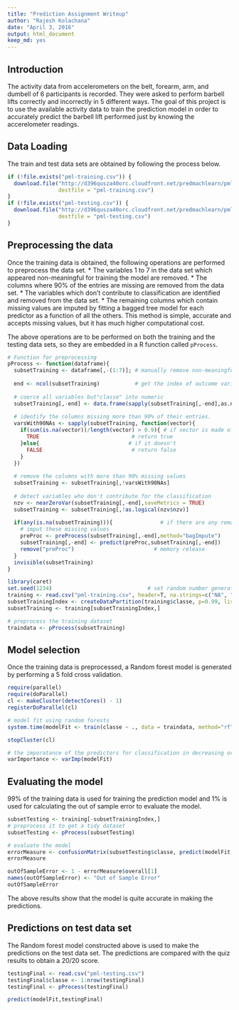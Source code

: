 ---
title: "Prediction Assignment Writeup"
author: "Rajesh Kolachana"
date: "April 3, 2016"
output: html_document
keep_md: yes
---
## Introduction
The activity data from accelerometers on the belt, forearm, arm, and dumbell of 6 participants is recorded. They were asked to perform barbell lifts correctly and incorrectly in 5 different ways. The goal of this project is to use the available activity data to train the prediction model in order to accurately predict the barbell lift performed just by knowing the accerelometer readings.

## Data Loading
The train and test data sets are obtained by following the process below.
```{r echo=TRUE}
if (!file.exists("pml-training.csv")) {
  download.file("http://d396qusza40orc.cloudfront.net/predmachlearn/pml-training.csv", 
                destfile = "pml-training.csv")
}
if (!file.exists("pml-testing.csv")) {
  download.file("http://d396qusza40orc.cloudfront.net/predmachlearn/pml-testing.csv", 
                destfile = "pml-testing.csv")
}
```

## Preprocessing the data
Once the training data is obtained, the following operations are performed to preprocess the data set.
* The variables 1 to 7 in the data set which appeared non-meaningful for training the model are removed.
* The columns where 90% of the entries are missing are removed from the data set.
* The variables which don't contribute to classification are identified and removed from the data set.
* The remaining columns which contain missing values are imputed by fitting a bagged tree model for each predictor as a function of all the others. This method is simple, accurate and accepts missing values, but it has much higher computational cost.

The above operations are to be performed on both the training and the testing data sets, so they are embedded in a R function called `pProcess`.
```{r echo=TRUE}

# Function for preprocessing
pProcess <- function(dataframe){
  subsetTraining <- dataframe[,-(1:7)]; # manually remove non-meaningful columns
  
  end <- ncol(subsetTraining)           # get the index of outcome variable "classe"
  
  # coerce all variables but"classe" into numeric
  subsetTraining[,-end] <- data.frame(sapply(subsetTraining[,-end],as.numeric))
  
  # identify the columns missing more than 90% of their entries. 
  varsWith90NAs <- sapply(subsetTraining, function(vector){
    if(sum(is.na(vector))/length(vector) > 0.9){ # if vector is made of more than 90% NAs
      TRUE                             # return true
    }else{                            # if it doesn't
      FALSE                            # return false
    }
  })
  
  # remove the columns with more than 90% missing values
  subsetTraining <- subsetTraining[,!varsWith90NAs]
  
  # detect variables who don't contribute for the classification
  nzv <- nearZeroVar(subsetTraining[,-end],saveMetrics = TRUE)
  subsetTraining <- subsetTraining[,!as.logical(nzv$nzv)]
  
  if(any(is.na(subsetTraining))){               # if there are any remaining NAs
    # imput these missing values
    preProc <- preProcess(subsetTraining[,-end],method="bagImpute")
    subsetTraining[,-end] <- predict(preProc,subsetTraining[,-end])
    remove("preProc")                         # memory release    
  }
  invisible(subsetTraining)
}

library(caret)                              
set.seed(1234)                              # set random number generation seed
training <- read.csv("pml-training.csv", header=T, na.strings=c("NA", "#DIV/0!"))    # read training data
subsetTrainingIndex <- createDataPartition(training$classe, p=0.99, list = FALSE) #split into training and validation
subsetTraining <- training[subsetTrainingIndex,]

# preprocess the training dataset
traindata <- pProcess(subsetTraining)
```

## Model selection
Once the training data is preprocessed, a Random forest model is generated by performing a 5 fold cross validation. 
```{r echo=TRUE}
require(parallel)
require(doParallel)
cl <- makeCluster(detectCores() - 1)
registerDoParallel(cl)

# model fit using random forests
system.time(modelFit <- train(classe ~ ., data = traindata, method="rf", trControl=trainControl(method="cv", number=5,                         allowParallel=T, verbose=T), verbose=F))

stopCluster(cl)

# the imporatance of the predictors for classification in decreasing order
varImportance <- varImp(modelFit)

```

## Evaluating the model
99% of the training data is used for training the prediction model and 1% is used for calculating the out of sample error to evaluate the model.
```{r echo=TRUE}
subsetTesting <- training[-subsetTrainingIndex,]
# preprocess it to get a tidy dataset
subsetTesting <- pProcess(subsetTesting)

# evaluate the model
errorMeasure <- confusionMatrix(subsetTesting$classe, predict(modelFit,subsetTesting))
errorMeasure  

outOfSampleError <- 1 - errorMeasure$overall[1]
names(outOfSampleError) <- "Out of Sample Error"
outOfSampleError

```
The above results show that the model is quite accurate in making the predictions.

## Predictions on test data set
The Random forest model constructed above is used to make the predictions on the test data set. The predictions are compared with the quiz results to obtain a 20/20 score.
```{r echo=TRUE}
testingFinal <- read.csv("pml-testing.csv")
testingFinal$classe <- 1:nrow(testingFinal)
testingFinal <- pProcess(testingFinal)

predict(modelFit,testingFinal)

```


